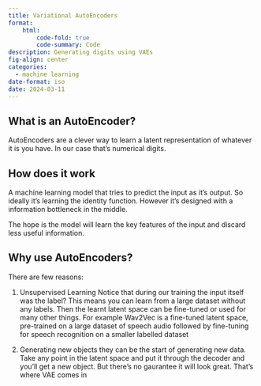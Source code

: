 ```yaml
---
title: Variational AutoEncoders
format:
    html:
        code-fold: true
        code-summary: Code
description: Generating digits using VAEs
fig-align: center
categories:
  - machine learning
date-format: iso
date: 2024-03-11
---
```


## What is an AutoEncoder?
AutoEncoders are a clever way to learn a latent representation of whatever it is you have. In our case that's numerical digits.

## How does it work
A machine learning model that tries to predict the input as it's output. So ideally it's learning the identity function. However it's designed with a information bottleneck in the middle. 

The hope is the model will learn the key features of the input and discard less useful information.

## Why use AutoEncoders?
There are few reasons:

1. Unsupervised Learning
Notice that during our training the input itself was the label? This means you can learn from a large dataset without any labels. Then the learnt latent space can be fine-tuned or used for many other things. For example Wav2Vec is a fine-tuned latent space, pre-trained on a large dataset of speech audio followed by fine-tuning for speech recognition on a smaller labelled dataset

2. Generating new objects
they can be the start of generating new data. Take any point in the latent space and put it through the decoder and you'll get a new object. But there's no gaurantee it will look great. That's where VAE comes in